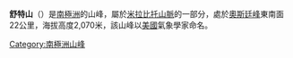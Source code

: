 {{Coord|71|50|S|165|47|E||display=title}}

'''舒特山'''（{{lang-en|Mount Shute}}）是[[南極洲|南極洲]]的山峰，屬於[[米拉比托山脈|米拉比托山脈]]的一部分，處於[[奧斯廷峰|奧斯廷峰]]東南面22公里，海拔高度2,070米，該山峰以[[美國|美國]]氣象學家命名。

{{Antarctica-geo-stub}}
[[Category:南極洲山峰|Category:南極洲山峰]]